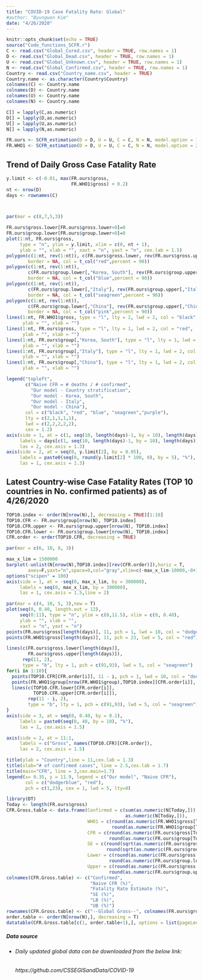 ```yaml
---
title: "COVID-19 Case Fatality Rate: Global"
#author: "Byungwon Kim"
date: "4/26/2020"
---
```


```r
knitr::opts_chunk$set(echo = TRUE)
source("Code_functions_SCFR.r")
C <- read.csv("Global_Cured.csv", header = TRUE, row.names = 1)
D <- read.csv("Global_Dead.csv", header = TRUE, row.names = 1)
U <- read.csv("Global_Unknown.csv", header = TRUE, row.names = 1)
N <- read.csv("Global_Confirmed.csv", header = TRUE, row.names = 1)
Country <- read.csv("Country_name.csv", header = TRUE)
Country.name <- as.character(Country$Country)
colnames(C) <- Country.name
colnames(D) <- Country.name
colnames(U) <- Country.name
colnames(N) <- Country.name

C[] = lapply(C,as.numeric)
D[] = lapply(D,as.numeric)
U[] = lapply(U,as.numeric)
N[] = lapply(N,as.numeric)

FR.ours <- SCFR_estimation(D = D, U = U, C = C, N = N, model.option = 1)
FR.WHO1 <- SCFR_estimation(D = D, U = U, C = C, N = N, model.option = 2)
```

## Trend of Daily Gross Case Fatality Rate

```r
y.limit <- c(-0.01, max(FR.ours$gross, 
                        FR.WHO1$gross) + 0.2)
nt <- nrow(D)
days <- rownames(C)



par(mar = c(8,7,5,3))

FR.ours$gross.lower[FR.ours$gross.lower<0]=0
FR.ours$group.lower[FR.ours$group.lower<0]=0
plot(1:nt, FR.ours$gross, 
     type = "n", ylim = y.limit, xlim = c(0, nt + 1),
     ylab = "", xlab = "", xaxt = "n", yaxt = "n", cex.lab = 1.5)
polygon(c(1:nt, rev(1:nt)), c(FR.ours$gross.lower, rev(FR.ours$gross.upper)), 
        border = NA, col = t_col("red",percent = 90))
polygon(c(1:nt, rev(1:nt)), 
        c(FR.ours$group.lower[,"Korea, South"], rev(FR.ours$group.upper[,"Korea, South"])), 
        border = NA, col = t_col("blue",percent = 90))
polygon(c(1:nt, rev(1:nt)), 
        c(FR.ours$group.lower[,"Italy"], rev(FR.ours$group.upper[,"Italy"])), 
        border = NA, col = t_col("seagreen",percent = 90))
polygon(c(1:nt, rev(1:nt)), 
        c(FR.ours$group.lower[,"China"], rev(FR.ours$group.upper[,"China"])), 
        border = NA, col = t_col("pink",percent = 90))
lines(1:nt, FR.WHO1$gross, type = "l", lty = 2, lwd = 2, col = "black",
      ylab = "", xlab = "")
lines(1:nt, FR.ours$gross, type = "l", lty = 1, lwd = 2, col = "red",
      ylab = "", xlab = "")
lines(1:nt, FR.ours$group[,"Korea, South"], type = "l", lty = 1, lwd = 2, col = "blue",
      ylab = "", xlab = "")
lines(1:nt, FR.ours$group[,"Italy"], type = "l", lty = 1, lwd = 2, col = "seagreen",
      ylab = "", xlab = "")
lines(1:nt, FR.ours$group[,"China"], type = "l", lty = 1, lwd = 2, col = "purple",
      ylab = "", xlab = "")

legend("topleft", 
       c("Naive CFR = # deaths / # confirmed", 
         "Our model - Country stratification",
         "Our model - Korea, South",
         "Our model - Italy",
         "Our model - China"), 
       col = c("black", "red", "blue", "seagreen","purple"), 
       lty = c(2,1,1,1,1),
       lwd = c(2,2,2,2,2),
       cex = 1.2)
axis(side = 1, at = c(1, seq(10, length(days)-1, by = 10), length(days)),
     labels = days[c(1, seq(10, length(days)-1, by = 10), length(days))],
     las = 2, cex.axis = 1.3)
axis(side = 2, at = seq(0, y.limit[2], by = 0.05),
     labels = paste0(seq(0, round(y.limit[2] * 100, 0), by = 5), "%"),
     las = 1, cex.axis = 1.3)

```

## Latest Country-wise Case Fatality Rates (TOP 10 countries in No. confirmed patients) as of 4/26/2020

```r
TOP10.index <- order(N[nrow(N),], decreasing = TRUE)[1:10]
TOP10.CFR <- FR.ours$group[nrow(N), TOP10.index]
TOP10.CFR.upper <- FR.ours$group.upper[nrow(N), TOP10.index]
TOP10.CFR.lower <- FR.ours$group.lower[nrow(N), TOP10.index]
CFR.order <- order(TOP10.CFR, decreasing = TRUE)

par(mar = c(6, 10, 8, 3))

max_x_lim = 1500000
barplot(-unlist(N[nrow(N),TOP10.index][rev(CFR.order)]),horiz = T,
        axes=F,yaxt="n",space=0,col="gray",xlim=c(-max_x_lim-10000,-0+10000))
options("scipen" = 100)
axis(side = 1, at = -seq(0, max_x_lim, by = 300000),
     labels = seq(0, max_x_lim, by = 300000),
     las = 1, cex.axis = 1.5,line = 2)

par(mar = c(4, 10, 5, 3),new = T)
plot(seq(0, 0.40, length.out = 12),
     seq(0:11), type = "n", ylim = c(0,11.5), xlim = c(0, 0.40),
     ylab = "", xlab = "",
     xaxt = "n", yaxt = "n")
points(FR.ours$gross[length(days)], 11, pch = 1, lwd = 10, col = "dodgerblue")
points(FR.WHO1$gross[length(days)], 11, pch = 23, lwd = 5, col = "red")

lines(c(FR.ours$gross.lower[length(days)],
        FR.ours$gross.upper[length(days)]),
      rep(11, 2),
      type = "b", lty = 1, pch = c(91,93), lwd = 5, col = "seagreen")
for(i in 1:10){
  points(TOP10.CFR[CFR.order[i]], 11 - i, pch = 1, lwd = 10, col = "dodgerblue")
  points(FR.WHO1$group[nrow(FR.WHO1$group),TOP10.index][CFR.order[i]], 11 - i, pch = 23, lwd = 5, col = "red")
  lines(c(TOP10.CFR.lower[CFR.order[i]], 
          TOP10.CFR.upper[CFR.order[i]]),
        rep(11 - i, 2), 
        type = "b", lty = 1, pch = c(91,93), lwd = 5, col = "seagreen")
}
axis(side = 3, at = seq(0, 0.40, by = 0.1),
     labels = paste0(seq(0, 40, by = 10), "%"),
     las = 1, cex.axis = 1.5)

axis(side = 2, at = 11:1,
     labels = c("Gross", names(TOP10.CFR)[CFR.order]),
     las = 2, cex.axis = 1.5)

title(ylab = "Country",line = 11,cex.lab = 1.3)
title(xlab="# of confirmed cases", line = 2.5,cex.lab = 1.7)
title(main="CFR", line = 3,cex.main=1.7)
legend(x= 0.35, y = 11.9, legend = c("Our model", "Naive CFR"),
       col = c("dodgerblue", "red"),
       pch = c(1,23), cex = 1, lwd = 5, lty=0)


```

```r
library(DT)
Today <- length(FR.ours$gross)
CFR.Gross.table <- data.frame(Confirmed = c(sum(as.numeric(N[Today,])),
                                            as.numeric(N[Today,])),
                              WHO1 = c(round(as.numeric(FR.WHO1$gross[Today])*100,2),
                                       round(as.numeric(FR.WHO1$group[Today,])*100,2)),
                              CFR = c(round(as.numeric(FR.ours$gross[Today]) * 100, 2),
                                      round(as.numeric(FR.ours$group[Today,]) * 100, 2)),
                              SE = c(round(sqrt(as.numeric(FR.ours$gross.variance[Today])) * 100, 2),
                                     round(sqrt(as.numeric(FR.ours$group.variance[Today,])) * 100, 2)),
                              Lower = c(round(as.numeric(FR.ours$gross.lower[Today]) * 100, 2),
                                      round(as.numeric(FR.ours$group.lower[Today,]) * 100, 2)),
                              Upper = c(round(as.numeric(FR.ours$gross.upper[Today]) * 100, 2),
                                      round(as.numeric(FR.ours$group.upper[Today,]) * 100, 2)))
colnames(CFR.Gross.table) <- c("Confirmed",
                               "Naive CFR (%)",
                               "Fatality Rate Estimate (%)", 
                               "SE (%)", 
                               "LB (%)", 
                               "UB (%)")
rownames(CFR.Gross.table) <- c("--Global Gross--", colnames(FR.ours$group))
order.table <- order(N[nrow(N),], decreasing = T)
datatable(CFR.Gross.table[c(1, order.table+1),], options = list(pageLength = 10))
```

##### *Data source*
  * ###### *Daily updated global data can be downloaded from the below link:*
    ###### https://github.com/CSSEGISandData/COVID-19

